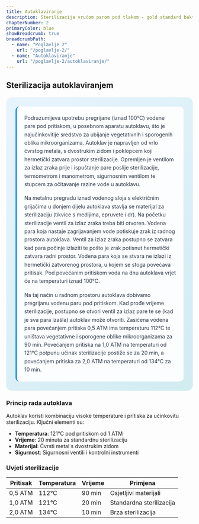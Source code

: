 ```yaml
---
title: Autoklaviranje
description: Sterilizacija vrućom parom pod tlakom - gold standard bakterioloških laboratorija
chapterNumber: 2
primaryColor: blue
showBreadcrumb: true
breadcrumbPath:
  - name: "Poglavlje 2"
    url: "/poglavlje-2/"
  - name: "Autoklaviranje"
    url: "/poglavlje-2/autoklaviranje/"
---
```


## Sterilizacija autoklaviranjem

<div style="background: linear-gradient(135deg, #e8f4fd 0%, #d1ecf1 100%); border-radius: 15px; padding: 25px; margin: 20px 0;">
  
  <div style="background: rgba(255,255,255,0.9); padding: 20px; border-radius: 10px; border-left: 4px solid #2196f3;">
    <p style="margin: 0 0 15px 0; color: #2d3748; line-height: 1.6;">
      Podrazumijeva upotrebu pregrijane (iznad 100°C) vodene pare pod pritiskom, u posebnom aparatu autoklavu, što je najučinkovitije sredstvo za ubijanje vegetativnih i sporogenih oblika mikroorganizama. Autoklav je napravljen od vrlo čvrstog metala, s dvostrukim zidom i poklopcem koji hermetički zatvara prostor sterilizacije. Opremljen je ventilom za izlaz zraka prije i ispuštanje pare poslije sterilizacije, termometrom i manometrom, sigurnosnim ventilom te stupcem za očitavanje razine vode u autoklavu.
    </p>
    <p style="margin: 0 0 15px 0; color: #2d3748; line-height: 1.6;">
      Na metalnu pregradu iznad vodenog sloja s električnim grijačima u donjem dijelu autoklava stavlja se materijal za sterilizaciju (tikvice s medijima, epruvete i dr). Na početku sterilizacije ventil za izlaz zraka treba biti otvoren. Vodena para koja nastaje zagrijavanjem vode potiskuje zrak iz radnog prostora autoklava. Ventil za izlaz zraka postupno se zatvara kad para počinje izlaziti te pošto je zrak potisnut hermetički zatvara radni prostor. Vodena para koja se stvara ne izlazi iz hermetički zatvorenog prostora, u kojem se stoga povećava pritisak. Pod povećanim pritiskom voda na dnu autoklava vrjet će na temperaturi iznad 100°C.
    </p>
    <p style="margin: 0; color: #2d3748; line-height: 1.6;">
      Na taj način u radnom prostoru autoklava dobivamo pregrijanu vodenu paru pod pritiskom. Kad prođe vrijeme sterilizacije, postupno se otvori ventil za izlaz pare te se (kad je sva para izašla) autoklav može otvoriti. Zasićena vodena para povećanjem pritiska 0,5 ATM ima temperaturu 112°C te uništava vegetativne i sporogene oblike mikroorganizama za 90 min. Povećanjem pritiska na 1,0 ATM na temperaturi od 121°C potpunu učinak sterilizacije postiže se za 20 min, a povećanjem pritiska za 2,0 ATM na temperaturi od 134°C za 10 min.
    </p>
  </div>

</div>

### Princip rada autoklava

Autoklav koristi kombinaciju visoke temperature i pritiska za učinkovitu sterilizaciju. Ključni elementi su:

- **Temperatura**: 121°C pod pritiskom od 1 ATM
- **Vrijeme**: 20 minuta za standardnu sterilizaciju
- **Materijal**: Čvrsti metal s dvostrukim zidom
- **Sigurnost**: Sigurnosni ventili i kontrolni instrumenti

### Uvjeti sterilizacije

| Pritisak | Temperatura | Vrijeme | Primjena |
|----------|-------------|---------|----------|
| 0,5 ATM | 112°C | 90 min | Osjetljivi materijali |
| 1,0 ATM | 121°C | 20 min | Standardna sterilizacija |
| 2,0 ATM | 134°C | 10 min | Brza sterilizacija |